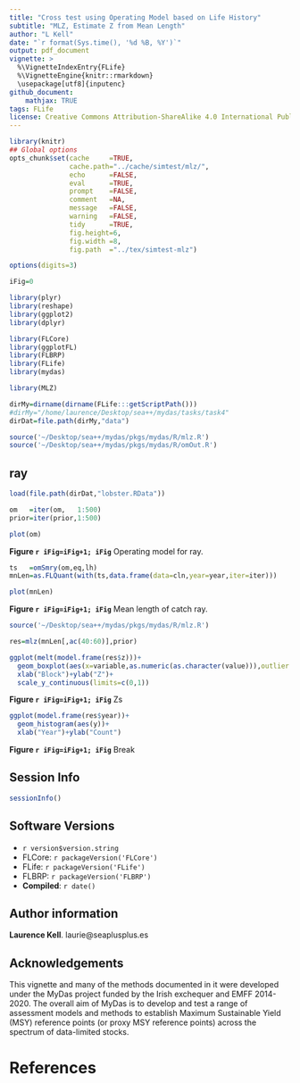 ```yaml
---
title: "Cross test using Operating Model based on Life History"
subtitle: "MLZ, Estimate Z from Mean Length"
author: "L Kell"
date: "`r format(Sys.time(), '%d %B, %Y')`"
output: pdf_document
vignette: >
  %\VignetteIndexEntry{FLife}
  %\VignetteEngine{knitr::rmarkdown}
  \usepackage[utf8]{inputenc}
github_document:
    mathjax: TRUE
tags: FLife
license: Creative Commons Attribution-ShareAlike 4.0 International Public License
---
```


```r
library(knitr)
## Global options
opts_chunk$set(cache     =TRUE,
               cache.path="../cache/simtest/mlz/",
               echo      =FALSE,
               eval      =TRUE,
               prompt    =FALSE,
               comment   =NA,
               message   =FALSE,
               warning   =FALSE,
               tidy      =TRUE,
               fig.height=6,
               fig.width =8,
               fig.path  ="../tex/simtest-mlz")

options(digits=3)

iFig=0
```
```r
library(plyr)
library(reshape)
library(ggplot2)
library(dplyr)

library(FLCore)
library(ggplotFL)
library(FLBRP)
library(FLife)
library(mydas)

library(MLZ)
```
```r
dirMy=dirname(dirname(FLife:::getScriptPath()))
#dirMy="/home/laurence/Desktop/sea++/mydas/tasks/task4"
dirDat=file.path(dirMy,"data")
```

```r
source('~/Desktop/sea++/mydas/pkgs/mydas/R/mlz.R')
source('~/Desktop/sea++/mydas/pkgs/mydas/R/omOut.R')
```

## ray
```r
load(file.path(dirDat,"lobster.RData"))

om   =iter(om,   1:500)
prior=iter(prior,1:500)

plot(om)   
```
**Figure `r iFig=iFig+1; iFig`** Operating model for ray. 

```r
ts   =omSmry(om,eq,lh)
mnLen=as.FLQuant(with(ts,data.frame(data=cln,year=year,iter=iter)))

plot(mnLen)
```
**Figure `r iFig=iFig+1; iFig`** Mean length of catch ray. 

```r
source('~/Desktop/sea++/mydas/pkgs/mydas/R/mlz.R')

res=mlz(mnLen[,ac(40:60)],prior)
```

```r
ggplot(melt(model.frame(res$z)))+ 
  geom_boxplot(aes(x=variable,as.numeric(as.character(value))),outlier.colour = NA)+
  xlab("Block")+ylab("Z")+
  scale_y_continuous(limits=c(0,1))
```
**Figure `r iFig=iFig+1; iFig`** Zs

```r
ggplot(model.frame(res$year))+ 
  geom_histogram(aes(y))+
  xlab("Year")+ylab("Count")
```
**Figure `r iFig=iFig+1; iFig`** Break



\newpage
## Session Info

```r
sessionInfo()
```

## Software Versions

* `r version$version.string`
* FLCore: `r packageVersion('FLCore')`
* FLife:  `r packageVersion('FLife')`
* FLBRP:  `r packageVersion('FLBRP')`
* **Compiled**: `r date()`

## Author information

**Laurence Kell**. laurie@seaplusplus.es

## Acknowledgements

This vignette and many of the methods documented in it were developed under the MyDas project funded by the Irish exchequer and EMFF 2014-2020. The overall aim of MyDas is to develop and test a range of assessment models and methods to establish Maximum Sustainable Yield (MSY) reference points (or proxy MSY reference points) across the spectrum of data-limited stocks.

# References {#References}

